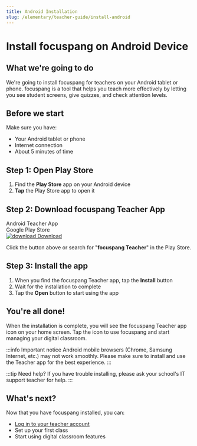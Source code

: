 ```yaml
---
title: Android Installation
slug: /elementary/teacher-guide/install-android
---
```


# Install focuspang on Android Device

## What we're going to do

We're going to install focuspang for teachers on your Android tablet or phone.
focuspang is a tool that helps you teach more effectively by letting you see student screens, give quizzes, and check attention levels.

## Before we start

Make sure you have:

- Your Android tablet or phone
- Internet connection
- About 5 minutes of time

## Step 1: Open Play Store

1. Find the **Play Store** app on your Android device
2. **Tap** the Play Store app to open it

## Step 2: Download focuspang Teacher App

<div class="fp-download-container fp-download-green">
  <div>
    <div class="fp-download-title">Android Teacher App</div>
    <div class="fp-download-desc">Google Play Store</div>
  </div>
  <a
    class="fp-download-button"
    href="https://play.google.com/store/apps/details?id=com.focuspang.teacher"
  >
    <img
      class="fp-download-icon"
      src="/img/download-white-icon.svg"
      alt="download"
    />
    Download
  </a>
</div>

Click the button above or search for "**focuspang Teacher**" in the Play Store.

## Step 3: Install the app

1. When you find the focuspang Teacher app, tap the **Install** button
2. Wait for the installation to complete
3. Tap the **Open** button to start using the app

## You're all done!

When the installation is complete, you will see the focuspang Teacher app icon on your home screen.
Tap the icon to use focuspang and start managing your digital classroom.

:::info Important notice
Android mobile browsers (Chrome, Samsung Internet, etc.) may not work smoothly.
Please make sure to install and use the Teacher app for the best experience.
:::

:::tip Need help?
If you have trouble installing, please ask your school's IT support teacher for help.
:::

## What's next?

Now that you have focuspang installed, you can:

- [Log in to your teacher account](/docs/elementary/teacher-guide/login)
- Set up your first class
- Start using digital classroom features
